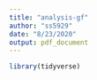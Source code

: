 ```yaml
---
title: "analysis-gf"
author: "ss5929"
date: "8/23/2020"
output: pdf_document
---
```


```r
library(tidyverse)
```

```r





```


